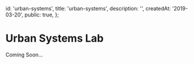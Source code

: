 
  id: 'urban-systems',
  title: 'urban-systems',
  description: '',
  createdAt: '2019-03-20',
  public: true,
};

# Urban Systems Lab

Coming Soon...